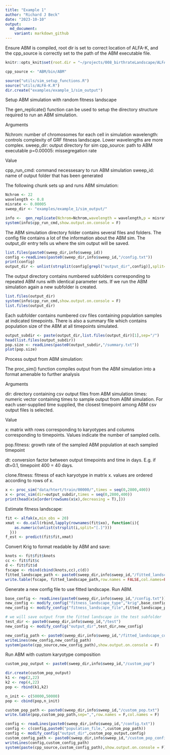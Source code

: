 ```yaml
---
title: "Example 1"
author: "Richard J Beck"
date: "2023-10-10"
output:
  md_document:
    variant: markdown_github
---
```


Ensure ABM is compiled, root dir is set to correct location of ALFA-K, and the cpp_source is correctly set to the path of the ABM executable file.
```r
knitr::opts_knit$set(root.dir = "~/projects/008_birthrateLandscape/ALFA-K/")
```

```r
cpp_source <- "ABM/bin/ABM"
```

```r
source("utils/sim_setup_functions.R")
source("utils/ALFA-K.R")
dir.create("examples/example_1/sim_output")
```
Setup ABM simulation with random fitness landscape

The gen_replicate() function can be used to setup the directory structure required to run an ABM simulation. 

Arguments

Nchrom: number of chromosomes for each cell in simulation
wavelength: controls complexity of GRF fitness landscape. Lower wavelengths are more complex. sweep_dir: output directory for sim
cpp_source: path to ABM executable
p=0.00005: missegregation rate

Value

cpp_run_cmd: command necessesary to run ABM simulation
sweep_id: name of output folder that has been generated

The following chunk sets up and runs ABM simulation:
```r
Nchrom <- 22
wavelength <- 0.8
misrate <- 0.00005
sweep_dir <- "examples/example_1/sim_output/"

info <-  gen_replicate(Nchrom=Nchrom,wavelength = wavelength,p = misrate,sweep_dir = sweep_dir,cpp_source = cpp_source)
system(info$cpp_run_cmd,show.output.on.console = F)
```
The ABM simulation directory folder contains several files and folders. The config file contains a lot of the information about the ABM sim. The output_dir entry tells us where the sim output will be saved. 

```r
list.files(paste0(sweep_dir,info$sweep_id))
config <-readLines(paste0(sweep_dir,info$sweep_id,"/config.txt"))
print(config)
output_dir <- unlist(strsplit(config[grepl("output_dir",config)],split=","))[2]

```

The output directory contains numbered subfolders corresponding to repeated ABM runs with identical parameter sets. If we run the ABM simulation again a new subfolder is created. 

```r

list.files(output_dir)
system(info$cpp_run_cmd,show.output.on.console = F)
list.files(output_dir)

```

Each subfolder contains numbered csv files containing population samples at indicated timepoints. There is also a summary file which contains population size of the ABM at all timepoints simulated.

```r
output_subdir <- paste(output_dir,list.files(output_dir)[1],sep="/")
head(list.files(output_subdir))
pop.size <- readLines(paste0(output_subdir,"/summary.txt"))
plot(pop.size)
```

Process output from ABM simulation:

The proc_sim() function compiles output from the ABM simulation into a format amenable to further analysis

Arguments

dir: directory containing csv output files from ABM simulation
times: numeric vector containing times to sample output from ABM simulation. For each user-supplied time supplied, the closest timepoint among ABM csv output files is selected. 

Value

x: matrix with rows corresponding to karyotypes and columns corresponding to timepoints. Values indicate the number of sampled cells. 

pop.fitness: growth rate of the sampled ABM population at each sampled timepoint 

dt: conversion factor between output timepoints and time in days. E.g. if dt=0.1, timepoint 400 = 40 days. 

clone.fitness: fitness of each karyotype in matrix x. values are ordered according to rows of x. 




```r
x <- proc_sim("data/htert/train/00000/",times = seq(0,2800,400))
x <- proc_sim(dir=output_subdir,times = seq(0,2800,400))
print(head(x$x[order(rowSums(x$x),decreasing = T),]))
```

Estimate fitness landscape:

```r

fit <- alfak(x,min_obs = 20)
xmat <- do.call(rbind,lapply(rownames(fit$xo), function(i){
    as.numeric(unlist(strsplit(i,split="[.]")))
  }))
f_est <- predict(fit$fit,xmat)
```

Convert Krig to format readable by ABM and save:
```r

knots <- fit$fit$knots
cc <- fit$fit$c
d <- fit$fit$d
fscape <- rbind(cbind(knots,cc),c(d))
fitted_landscape_path <- paste0(sweep_dir,info$sweep_id,"/fitted_landscape.txt")
write.table(fscape, fitted_landscape_path,row.names = FALSE,col.names=FALSE,sep=",")

```

Generate a new config file to use fitted landscape. Run ABM.
```r

base_config <- readLines(paste0(sweep_dir,info$sweep_id,"/config.txt"))
new_config <- modify_config("fitness_landscape_type","krig",base_config)
new_config <- modify_config("fitness_landscape_file",fitted_landscape_path,new_config)

# we will save output from the fitted landscape in the test subfolder
test_dir <- paste0(sweep_dir,info$sweep_id,"/test") 
new_config <- modify_config("output_dir",test_dir,new_config)

new_config_path <- paste0(sweep_dir,info$sweep_id,"/fitted_landscape_config.txt") 
writeLines(new_config,new_config_path)
system(paste(cpp_source,new_config_path),show.output.on.console = F)
```

Run ABM with custom karyotype composition

```r
custom_pop_output <- paste0(sweep_dir,info$sweep_id,"/custom_pop")

dir.create(custom_pop_output)
k1 <- rep(2,22)
k2 <- rep(4,22)
pop <- rbind(k1,k2)

n_init <- c(50000,50000)
pop <- cbind(pop,n_init)

custom_pop_path <- paste0(sweep_dir,info$sweep_id,"/custom_pop.txt")
write.table(pop,custom_pop_path,sep=",",row.names = F,col.names = F)

config <- readLines(paste0(sweep_dir,info$sweep_id,"/config.txt"))
config <- c(config,paste0("population_file,",custom_pop_path))
config <- modify_config("output_dir",custom_pop_output,config)
custom_config_path <- paste0(sweep_dir,info$sweep_id,"/custom_pop_config.txt")
writeLines(config,custom_config_path)
system(paste(cpp_source,custom_config_path),show.output.on.console = F)
```

